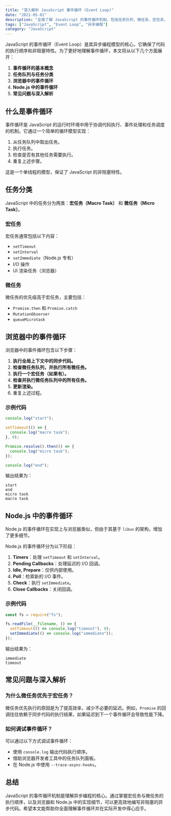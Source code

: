 ```yaml
---
title: "深入解析 JavaScript 事件循环 (Event Loop)"
date: "2021-05-01"
description: "全面了解 JavaScript 的事件循环机制，包括任务队列、微任务、宏任务，以及浏览器与 Node.js 中的实现区别。"
tags: ["JavaScript", "Event Loop", "异步编程"]
category: "JavaScript"
---
```


JavaScript 的事件循环（Event Loop）是其异步编程模型的核心，它确保了代码的执行顺序和非阻塞特性。为了更好地理解事件循环，本文将从以下几个方面展开：

1. **事件循环的基本概念**
2. **任务队列与任务分类**
3. **浏览器中的事件循环**
4. **Node.js 中的事件循环**
5. **常见问题与深入解析**

## 什么是事件循环

事件循环是 JavaScript 的运行时环境中用于协调代码执行、事件处理和任务调度的机制。它通过一个简单的循环模型实现：

1. 从任务队列中取出任务。
2. 执行任务。
3. 检查是否有其他任务需要执行。
4. 重复上述步骤。

这是一个单线程的模型，保证了 JavaScript 的非阻塞特性。

## 任务分类

JavaScript 中的任务分为两类：**宏任务（Macro Task）** 和 **微任务（Micro Task）**。

### 宏任务

宏任务通常包括以下内容：

- `setTimeout`
- `setInterval`
- `setImmediate`（Node.js 专有）
- I/O 操作
- UI 渲染任务（浏览器）

### 微任务

微任务的优先级高于宏任务，主要包括：

- `Promise.then` 和 `Promise.catch`
- `MutationObserver`
- `queueMicrotask`

## 浏览器中的事件循环

浏览器中的事件循环包含以下步骤：

1. **执行全局上下文中的同步代码。**
2. **检查微任务队列，并执行所有微任务。**
3. **执行一个宏任务（如果有）。**
4. **检查并执行微任务队列中的所有任务。**
5. **更新渲染。**
6. 重复上述过程。

### 示例代码

```javascript
console.log("start");

setTimeout(() => {
  console.log("macro task");
}, 0);

Promise.resolve().then(() => {
  console.log("micro task");
});

console.log("end");
```

输出结果为：

```
start
end
micro task
macro task
```

## Node.js 中的事件循环

Node.js 的事件循环在实现上与浏览器类似，但由于其基于 `libuv` 的架构，增加了更多细节。

Node.js 的事件循环分为以下阶段：

1. **Timers**：处理 `setTimeout` 和 `setInterval`。
2. **Pending Callbacks**：处理延迟的 I/O 回调。
3. **Idle, Prepare**：仅供内部使用。
4. **Poll**：检索新的 I/O 事件。
5. **Check**：执行 `setImmediate`。
6. **Close Callbacks**：关闭回调。

### 示例代码

```javascript
const fs = require("fs");

fs.readFile(__filename, () => {
  setTimeout(() => console.log("timeout"), 0);
  setImmediate(() => console.log("immediate"));
});
```

输出结果为：

```
immediate
timeout
```

## 常见问题与深入解析

### 为什么微任务优先于宏任务？

微任务优先执行的原因是为了提高效率，减少不必要的延迟。例如，`Promise` 的回调往往依赖于同步代码的执行结果，如果延迟到下一个事件循环会导致性能下降。

### 如何调试事件循环？

可以通过以下方式调试事件循环：

- 使用 `console.log` 输出代码执行顺序。
- 借助浏览器开发者工具中的任务队列面板。
- 在 Node.js 中使用 `--trace-async-hooks`。

## 总结

JavaScript 的事件循环机制是理解异步编程的核心。通过掌握宏任务与微任务的执行顺序，以及浏览器和 Node.js 中的实现细节，可以更高效地编写非阻塞的异步代码。希望本文能帮助你全面理解事件循环并在实际开发中得心应手。
